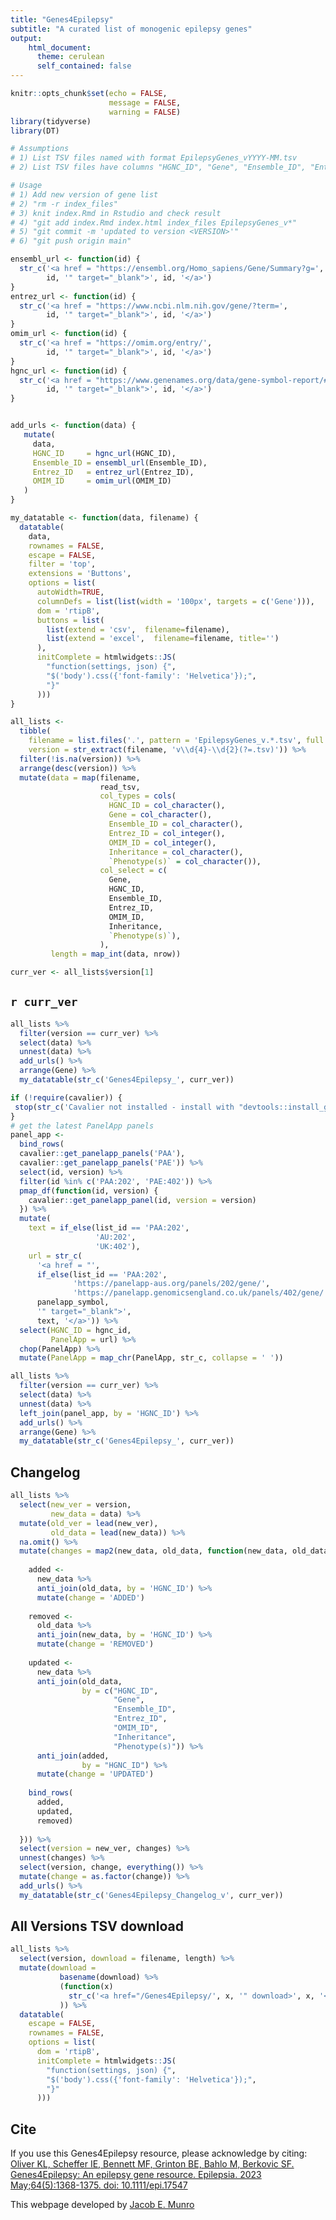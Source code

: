 ```yaml
---
title: "Genes4Epilepsy"
subtitle: "A curated list of monogenic epilepsy genes"
output: 
    html_document:
      theme: cerulean
      self_contained: false
---
```



```r
knitr::opts_chunk$set(echo = FALSE,
                      message = FALSE,
                      warning = FALSE)
library(tidyverse)
library(DT)
```

```r
# Assumptions
# 1) List TSV files named with format EpilepsyGenes_vYYYY-MM.tsv
# 2) List TSV files have columns "HGNC_ID", "Gene", "Ensemble_ID", "Entrez_ID", "OMIM_ID", "Inheritance", "Phenotype(s)"

# Usage
# 1) Add new version of gene list
# 2) "rm -r index_files"
# 3) knit index.Rmd in Rstudio and check result
# 4) "git add index.Rmd index.html index_files EpilepsyGenes_v*"
# 5) "git commit -m 'updated to version <VERSION>'"
# 6) "git push origin main"
```

```r

ensembl_url <- function(id) {
  str_c('<a href = "https://ensembl.org/Homo_sapiens/Gene/Summary?g=',
        id, '" target="_blank">', id, '</a>')
}
entrez_url <- function(id) {
  str_c('<a href = "https://www.ncbi.nlm.nih.gov/gene/?term=',
        id, '" target="_blank">', id, '</a>')
}
omim_url <- function(id) {
  str_c('<a href = "https://omim.org/entry/',
        id, '" target="_blank">', id, '</a>')
}
hgnc_url <- function(id) {
  str_c('<a href = "https://www.genenames.org/data/gene-symbol-report/#!/hgnc_id/',
        id, '" target="_blank">', id, '</a>')
}


add_urls <- function(data) {
   mutate(
     data,
     HGNC_ID     = hgnc_url(HGNC_ID),
     Ensemble_ID = ensembl_url(Ensemble_ID),
     Entrez_ID   = entrez_url(Entrez_ID),
     OMIM_ID     = omim_url(OMIM_ID)
   )
}

my_datatable <- function(data, filename) {
  datatable(
    data,
    rownames = FALSE,
    escape = FALSE,
    filter = 'top',
    extensions = 'Buttons',
    options = list(
      autoWidth=TRUE,
      columnDefs = list(list(width = '100px', targets = c('Gene'))),
      dom = 'rtipB',
      buttons = list(
        list(extend = 'csv',  filename=filename),
        list(extend = 'excel',  filename=filename, title='')
      ),
      initComplete = htmlwidgets::JS(
        "function(settings, json) {",
        "$('body').css({'font-family': 'Helvetica'});",
        "}"
      )))
}
```


```r
all_lists <-
  tibble(
    filename = list.files('.', pattern = 'EpilepsyGenes_v.*.tsv', full.names = T),
    version = str_extract(filename, 'v\\d{4}-\\d{2}(?=.tsv)')) %>% 
  filter(!is.na(version)) %>% 
  arrange(desc(version)) %>% 
  mutate(data = map(filename, 
                    read_tsv,
                    col_types = cols(
                      HGNC_ID = col_character(),
                      Gene = col_character(),
                      Ensemble_ID = col_character(),
                      Entrez_ID = col_integer(),
                      OMIM_ID = col_integer(),
                      Inheritance = col_character(),
                      `Phenotype(s)` = col_character()),
                    col_select = c(
                      Gene,
                      HGNC_ID,
                      Ensemble_ID,
                      Entrez_ID,
                      OMIM_ID,
                      Inheritance,
                      `Phenotype(s)`),
                    ),
         length = map_int(data, nrow))

curr_ver <- all_lists$version[1]
```
## `r curr_ver`

```r

all_lists %>% 
  filter(version == curr_ver) %>% 
  select(data) %>% 
  unnest(data) %>% 
  add_urls() %>% 
  arrange(Gene) %>% 
  my_datatable(str_c('Genes4Epilepsy_', curr_ver))

```


```r
if (!require(cavalier)) {
 stop(str_c('Cavalier not installed - install with "devtools::install_github(\'jemunro/cavalier@dev\')"'))
}
# get the latest PanelApp panels
panel_app <-
  bind_rows(
  cavalier::get_panelapp_panels('PAA'),
  cavalier::get_panelapp_panels('PAE')) %>% 
  select(id, version) %>% 
  filter(id %in% c('PAA:202', 'PAE:402')) %>% 
  pmap_df(function(id, version) {
    cavalier::get_panelapp_panel(id, version = version)
  }) %>% 
  mutate(
    text = if_else(list_id == 'PAA:202',
                   'AU:202',
                   'UK:402'),
    url = str_c(
      '<a href = "',
      if_else(list_id == 'PAA:202', 
              'https://panelapp-aus.org/panels/202/gene/',
              'https://panelapp.genomicsengland.co.uk/panels/402/gene/'),
      panelapp_symbol,
      '" target="_blank">',
      text, '</a>')) %>% 
  select(HGNC_ID = hgnc_id, 
         PanelApp = url) %>% 
  chop(PanelApp) %>% 
  mutate(PanelApp = map_chr(PanelApp, str_c, collapse = ' '))

all_lists %>% 
  filter(version == curr_ver) %>% 
  select(data) %>% 
  unnest(data) %>% 
  left_join(panel_app, by = 'HGNC_ID') %>% 
  add_urls() %>% 
  arrange(Gene) %>% 
  my_datatable(str_c('Genes4Epilepsy_', curr_ver))
```


## Changelog
```r

all_lists %>% 
  select(new_ver = version,
         new_data = data) %>% 
  mutate(old_ver = lead(new_ver),
         old_data = lead(new_data)) %>% 
  na.omit() %>% 
  mutate(changes = map2(new_data, old_data, function(new_data, old_data) {
    
    added <-
      new_data %>% 
      anti_join(old_data, by = 'HGNC_ID') %>% 
      mutate(change = 'ADDED')
    
    removed <-
      old_data %>% 
      anti_join(new_data, by = 'HGNC_ID') %>% 
      mutate(change = 'REMOVED')
    
    updated <-
      new_data %>% 
      anti_join(old_data,
                by = c("HGNC_ID",
                       "Gene", 
                       "Ensemble_ID",
                       "Entrez_ID",
                       "OMIM_ID",
                       "Inheritance",
                       "Phenotype(s)")) %>% 
      anti_join(added, 
                by = "HGNC_ID") %>% 
      mutate(change = 'UPDATED')
    
    bind_rows(
      added,
      updated,
      removed)
    
  })) %>% 
  select(version = new_ver, changes) %>% 
  unnest(changes) %>% 
  select(version, change, everything()) %>% 
  mutate(change = as.factor(change)) %>% 
  add_urls() %>% 
  my_datatable(str_c('Genes4Epilepsy_Changelog_v', curr_ver))

```

## All Versions TSV download
```r
all_lists %>% 
  select(version, download = filename, length) %>% 
  mutate(download = 
           basename(download) %>% 
           (function(x) 
             str_c('<a href="/Genes4Epilepsy/', x, '" download>', x, '</a>')
           )) %>% 
  datatable(
    escape = FALSE,
    rownames = FALSE,
    options = list(
      dom = 'rtipB',
      initComplete = htmlwidgets::JS(
        "function(settings, json) {",
        "$('body').css({'font-family': 'Helvetica'});",
        "}"
      )))

```

## Cite
If you use this Genes4Epilepsy resource, please acknowledge by citing:  
[Oliver KL, Scheffer IE, Bennett MF, Grinton BE, Bahlo M, Berkovic SF. Genes4Epilepsy: An epilepsy gene resource. Epilepsia. 2023 May;64(5):1368-1375. doi: 10.1111/epi.17547](https://onlinelibrary.wiley.com/doi/10.1111/epi.17547)

This webpage developed by [Jacob E. Munro](https://orcid.org/0000-0002-2751-0989)

  
